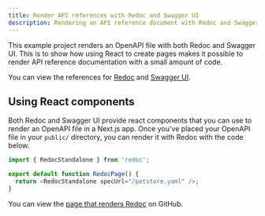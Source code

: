 ```yaml
---
title: Render API references with Redoc and Swagger UI
description: Rendering an API reference document with Redoc and Swagger UI
---
```


This example project renders an OpenAPI file with both Redoc and Swagger UI.
This is to show how using React to create pages makes it possible to render API reference documentation with a small amount of code.

You can view the references for [Redoc](/redoc) and [Swagger UI](/swagger-ui).

## Using React components

Both Redoc and Swagger UI provide react components that you can use to render an OpenAPI file in a Next.js app.
Once you've placed your OpenAPI file in your `public/` directory, you can render it with Redoc with the code below.

```js
import { RedocStandalone } from 'redoc';

export default function RedocPage() {
  return <RedocStandalone specUrl="/petstore.yaml" />;
}
```

You can view the [page that renders Redoc](https://github.com/smizell/api-dev-portal/blob/main/pages/redoc.js) on GitHub.